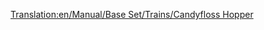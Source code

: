 [[Translation:en/Manual/Base Set/Trains/Candyfloss Hopper]]
{{it/Manual/Base Set/Trains/Vagoni|Picture=[[File:en/Manual/Base Set/Trains/Candyflosshopper.png]]
|Name=Tramoggia per zucchero filato
|NormalCost=€ 2.084
|NormalWeight=20 / 50 t
|NormalCapacity=30 tonn. di zucchero filato
|MonoCost="
|MonoWeight=20 / 55 t
|MonoCapacity=35 tonn. di zucchero filato
|MagCost="
|MagWeight=20 / 57 t
|MagCapacity=37 tonn. di zucchero filato
|Description=Carro utilizzato per trasportare la produzione delle foreste di zucchero filato alle fabbriche di caramelle del Toyland.
}}